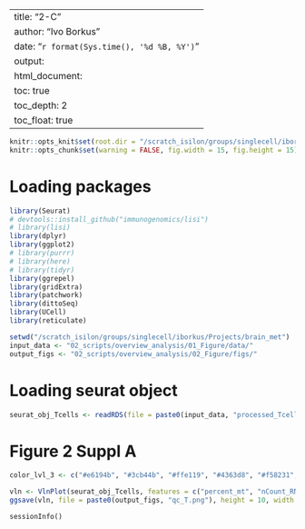 
---
title: "2-C"
author: "Ivo Borkus"
date: "`r format(Sys.time(), '%d %B, %Y')`"
output:  
  html_document:
    toc: true
    toc_depth: 2
    toc_float: true
---

```r
knitr::opts_knit$set(root.dir = "/scratch_isilon/groups/singlecell/iborkus/Projects/brain_met") # nolint
knitr::opts_chunk$set(warning = FALSE, fig.width = 15, fig.height = 15)
```

# Loading packages

```R
library(Seurat)
# devtools::install_github("immunogenomics/lisi")
# library(lisi)
library(dplyr)
library(ggplot2)
# library(purrr)
# library(here)
# library(tidyr)
library(ggrepel)
library(gridExtra)
library(patchwork)
library(dittoSeq)
library(UCell)
library(reticulate)

setwd("/scratch_isilon/groups/singlecell/iborkus/Projects/brain_met")
input_data <- "02_scripts/overview_analysis/01_Figure/data/"
output_figs <- "02_scripts/overview_analysis/02_Figure/figs/"
```

# Loading seurat object
```R
seurat_obj_Tcells <- readRDS(file = paste0(input_data, "processed_Tcells_annotated_Fig_2B.rds"))
```


# Figure 2 Suppl A 
```R
color_lvl_3 <- c("#e6194b", "#3cb44b", "#ffe119", "#4363d8", "#f58231", "#911eb4", "#46f0f0", "#f032e6", "#bcf60c", "#fabebe", "#008080", "#e6beff", "#9a6324", "#fffac8", "#800000", "#aaffc3", "#808000", "#ffd8b1", "#000075", "#808080", "#ffffff", "#000000")

vln <- VlnPlot(seurat_obj_Tcells, features = c("percent_mt", "nCount_RNA", "nFeature_RNA"), cols = color_lvl_3, log = T) & theme(axis.text = element_text(size = 15))
ggsave(vln, file = paste0(output_figs, "qc_T.png"), height = 10, width = 15)
```



```session
sessionInfo()
```